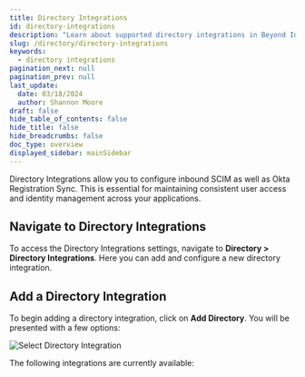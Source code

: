 ```yaml
---
title: Directory Integrations
id: directory-integrations
description: "Learn about supported directory integrations in Beyond Identity."
slug: /directory/directory-integrations
keywords:
  - directory integrations
pagination_next: null
pagination_prev: null
last_update:
  date: 03/18/2024
  author: Shannon Moore
draft: false
hide_table_of_contents: false
hide_title: false
hide_breadcrumbs: false
doc_type: overview
displayed_sidebar: mainSidebar
---
```



Directory Integrations allow you to configure inbound SCIM as well as Okta Registration Sync. This is essential for maintaining consistent user access and identity management across your applications.

## Navigate to Directory Integrations

To access the Directory Integrations settings, navigate to **Directory > Directory Integrations**. Here you can add and configure a new directory integration.

## Add a Directory Integration

To begin adding a directory integration, click on **Add Directory**. You will be presented with a few options:

![Select Directory Integration](../../../static/img/select-directory-integration.png)

The following integrations are currently available:

<DocCardList />
